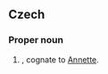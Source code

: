 ==Czech==
{{wikipedia|lang=cs}}
===Proper noun===
{{cs-proper noun|g=m}}

# {{given name|male||cs:}}, cognate to [[Annette]].